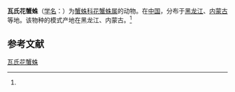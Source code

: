 {{Speciesbox
| name = 瓦氏花蟹蛛
| status = 
| status_system = 
| image = 
| genus = Xysticus
| species = vachoni
| authority = (Schenkel, 1963)<ref name='id14668'>{{cite web| url =http://www.bioinfo.cn/db05/BjdwSpecies.php?action=view&id=14668| title =瓦氏花蟹蛛| work =《中国动物物种编目数据库》| publisher =中国科学院微生物研究所| author =中国科学院动物研究所| accessdate =2009-04-28| deadurl =yes| archiveurl =https://web.archive.org/web/20160305054510/http://www.bioinfo.cn/db05/BjdwSpecies.php?action=view&id=14668| archivedate =2016-03-05}}</ref>
}}

'''瓦氏花蟹蛛'''（[[学名|学名]]：{{lang|la|''Xysticus vachoni''}}）为[[蟹蛛科|蟹蛛科]][[花蟹蛛属|花蟹蛛属]]的动物。在[[中国|中国]]，分布于[[黑龙江|黑龙江]]、[[内蒙古|内蒙古]]等地。该物种的模式产地在黑龙江、内蒙古。<ref name='id14668'/>

== 参考文献 ==
{{reflist}}

{{Wikispecies|Xysticus vachoni}}
{{Taxonbar|from=Q2179190}}

[[Category:花蟹蛛属|瓦氏花蟹蛛]]


{{蜘蛛小作品}}